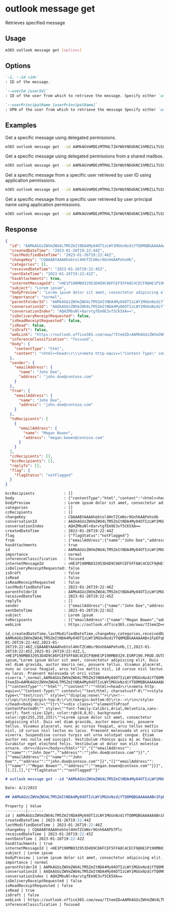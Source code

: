 
# outlook message get

Retrieves specified message

## Usage

```sh
m365 outlook message get [options]
```

## Options

```md definition-list
`-i, --id <id>`
: ID of the message.

`--userId [userId]`
: ID of the user from which to retrieve the message. Specify either `userId` or `userPrincipalName`, but not both. This option is required when using application permissions.

`--userPrincipalName [userPrincipalName]`
: UPN of the user from which to retrieve the message Specify either `userId` or `userPrincipalName`, but not both. This option is required when using application permissions.
```

<Global />

## Examples

Get a specific message using delegated permissions.

```sh
m365 outlook message get --id AAMkAGVmMDEzMTM4LTZmYWUtNDdkNC1hMDZiLTU1OGY5OTZhYmY4OABGAAAAAAAiQ8W967B7TKBjgx9rVEURBwAiIsqMbYjsT5e-T7KzowPTAAAAAAEMAAAiIsqMbYjsT5e-T7KzowPTAALvuv07AAA=
```

Get a specific message using delegated permissions from a shared mailbox.

```sh
m365 outlook message get --id AAMkAGVmMDEzMTM4LTZmYWUtNDdkNC1hMDZiLTU1OGY5OTZhYmY4OABGAAAAAAAiQ8W967B7TKBjgx9rVEURBwAiIsqMbYjsT5e-T7KzowPTAAAAAAEMAAAiIsqMbYjsT5e-T7KzowPTAALvuv07AAA= --userPrincipalName sharedmailbox@tenant.com
```

Get a specific message from a specific user retrieved by user ID using application permissions.

```sh
m365 outlook message get --id AAMkAGVmMDEzMTM4LTZmYWUtNDdkNC1hMDZiLTU1OGY5OTZhYmY4OABGAAAAAAAiQ8W967B7TKBjgx9rVEURBwAiIsqMbYjsT5e-T7KzowPTAAAAAAEMAAAiIsqMbYjsT5e-T7KzowPTAALvuv07AAA= --userId 6799fd1a-723b-4eb7-8e52-41ae530274ca
```

Get a specific message from a specific user retrieved by user principal name using application permissions.

```sh
m365 outlook message get --id AAMkAGVmMDEzMTM4LTZmYWUtNDdkNC1hMDZiLTU1OGY5OTZhYmY4OABGAAAAAAAiQ8W967B7TKBjgx9rVEURBwAiIsqMbYjsT5e-T7KzowPTAAAAAAEMAAAiIsqMbYjsT5e-T7KzowPTAALvuv07AAA= --userPrincipalName user@tenant.com
```

## Response

<Tabs>
  <TabItem value="JSON">

  ```json
  {
    "id": "AAMkAGUzZWVmZWU4LTM5ZmItNDA4My04OTIzLWY1MGUxNzdiYTQ0MQBGAAAAAABn1FpEFqPeR7YAnkzP_VgXBwAhebtol4HnTZCmNsr9Gnh6AAAAAAEMAAAhebtol4HnTZCmNsr9Gnh6AAPfHbtVAAA=",
    "createdDateTime": "2023-01-26T19:22:44Z",
    "lastModifiedDateTime": "2023-01-26T19:22:46Z",
    "changeKey": "CQAAABYAAAAhebtol4HnTZCmNsr9Gnh6AAPehsHb",
    "categories": [],
    "receivedDateTime": "2023-01-26T19:22:45Z",
    "sentDateTime": "2023-01-26T19:22:42Z",
    "hasAttachments": true,
    "internetMessageId": "<HE1P190MB032953D4D9C86FCEF5FFA8C4CECF9@HE1P190MB0329.EURP190.PROD.OUTLOOK.COM>",
    "subject": "Lorem ipsum",
    "bodyPreview": "Lorem ipsum dolor sit amet, consectetur adipiscing elit. Duis vel diam gravida, auctor mauris nec, posuere tellus. Vivamus placerat, nunc ac cursus feugiat, arcu tellus mattis nisl, id cursus nisl lectus eu lacus. Praesent malesuada ut orci vitae viverra.",
    "importance": "normal",
    "parentFolderId": "AAMkAGUzZWVmZWU4LTM5ZmItNDA4My04OTIzLWY1MGUxNzdiYTQ0MQAuAAAAAABn1FpEFqPeR7YAnkzP_VgXAQAhebtol4HnTZCmNsr9Gnh6AAAAAAEMAAA=",
    "conversationId": "AAQkAGUzZWVmZWU4LTM5ZmItNDA4My04OTIzLWY1MGUxNzdiYTQ0MQAQAJfvGq77YHxJvRN73_QiuVw=",
    "conversationIndex": "AQHZMbuNl+8arvtgfEm9E3vf5CK5XA==",
    "isDeliveryReceiptRequested": false,
    "isReadReceiptRequested": false,
    "isRead": false,
    "isDraft": false,
    "webLink": "https://outlook.office365.com/owa/?ItemID=AAMkAGUzZWVmZWU4LTM5ZmItNDA4My04OTIzLWY1MGUxNzdiYTQ0MQBGAAAAAABn1FpEFqPeR7YAnkzP%2BVgXBwAhebtol4HnTZCmNsr9Gnh6AAAAAAEMAAAhebtol4HnTZCmNsr9Gnh6AAPfHbtVAAA%3D&exvsurl=1&viewmodel=ReadMessageItem",
    "inferenceClassification": "focused",
    "body": {
      "contentType": "html",
      "content": "<html><head>\r\\\n<meta http-equiv=\"Content-Type\" content=\"text/html; charset=utf-8\"><style type=\"text/css\" style=\"display:none\">\r\\\n<!--\r\\\np\r\\\n\t{margin-top:0;\r\\\n\tmargin-bottom:0}\r\\\n-->\r\\\n</style></head><body dir=\"ltr\"><div class=\"elementToProof ContentPasted0\" style=\"font-family:Calibri,Arial,Helvetica,sans-serif; font-size:12pt; color:rgb(0,0,0); background-color:rgb(255,255,255)\">Lorem ipsum dolor sit amet, consectetur adipiscing elit. Duis vel diam gravida, auctor mauris nec, posuere tellus. Vivamus placerat, nunc ac cursus feugiat, arcu tellus mattis nisl, id cursus nisl lectus eu lacus. Praesent malesuada ut orci vitae viverra. Suspendisse cursus turpis vel urna volutpat congue. Etiam auctor nec nulla sed suscipit. Vestibulum rhoncus quis mi ac faucibus. Curabitur eget eleifend felis. Vestibulum ut dolor non elit molestie ornare. <br></div></body></html>"
    },
    "sender": {
      "emailAddress": {
        "name": "John Doe",
        "address": "john.doe@contoso.com"
      }
    },
    "from": {
      "emailAddress": {
        "name": "John Doe",
        "address": "john.doe@contoso.com"
      }
    },
    "toRecipients": [
      {
        "emailAddress": {
          "name": "Megan Bowen",
          "address": "megan.bowen@contoso.com"
        }
      }
    ],
    "ccRecipients": [],
    "bccRecipients": [],
    "replyTo": [],
    "flag": {
      "flagStatus": "notFlagged"
    }
  }
  ```

  </TabItem>
  <TabItem value="Text">

  ```txt
  bccRecipients             : []
  body                      : {"contentType":"html","content":"<html><head>\r\n<meta http-equiv=\"Content-Type\" content=\"text/html; charset=utf-8\"><style type=\"text/css\" style=\"display:none\">\r\n<!--\r\np\r\n\t{margin-top:0;\r\n\tmargin-bottom:0}\r\n-->\r\n</style></head><body dir=\"ltr\"><div class=\"elementToProof ContentPasted0\" style=\"font-family:Calibri,Arial,Helvetica,sans-serif; font-size:12pt; color:rgb(0,0,0); background-color:rgb(255,255,255)\">Lorem ipsum dolor sit amet, consectetur adipiscing elit. Duis vel diam gravida, auctor mauris nec, posuere tellus. Vivamus placerat, nunc ac cursus feugiat, arcu tellus mattis nisl, id cursus nisl lectus eu lacus. Praesent malesuada ut orci vitae viverra. Suspendisse cursus turpis vel urna volutpat congue. Etiam auctor nec nulla sed suscipit. Vestibulum rhoncus quis mi ac faucibus. Curabitur eget eleifend felis. Vestibulum ut dolor non elit molestie ornare. <br></div></body></html>"}
  bodyPreview               : Lorem ipsum dolor sit amet, consectetur adipiscing elit. Duis vel diam gravida, auctor mauris nec, posuere tellus. Vivamus placerat, nunc ac cursus feugiat, arcu tellus mattis nisl, id cursus nisl lectus eu lacus. Praesent malesuada ut orci vitae viverra.
  categories                : []
  ccRecipients              : []
  changeKey                 : CQAAABYAAAAhebtol4HnTZCmNsr9Gnh6AAPehsHb
  conversationId            : AAQkAGUzZWVmZWU4LTM5ZmItNDA4My04OTIzLWY1MGUxNzdiYTQ0MQAQAJfvGq77YHxJvRN73_QiuVw=
  conversationIndex         : AQHZMbuNl+8arvtgfEm9E3vf5CK5XA==
  createdDateTime           : 2023-01-26T19:22:44Z
  flag                      : {"flagStatus":"notFlagged"}
  from                      : {"emailAddress":{"name":"John Doe","address":"john.doe@contoso.com"}}
  hasAttachments            : true
  id                        : AAMkAGUzZWVmZWU4LTM5ZmItNDA4My04OTIzLWY1MGUxNzdiYTQ0MQBGAAAAAABn1FpEFqPeR7YAnkzP_VgXBwAhebtol4HnTZCmNsr9Gnh6AAAAAAEMAAAhebtol4HnTZCmNsr9Gnh6AAPfHbtVAAA=
  importance                : normal
  inferenceClassification   : focused
  internetMessageId         : <HE1P190MB032953D4D9C86FCEF5FFA8C4CECF9@HE1P190MB0329.EURP190.PROD.OUTLOOK.COM>
  isDeliveryReceiptRequested: false
  isDraft                   : false
  isRead                    : false
  isReadReceiptRequested    : false
  lastModifiedDateTime      : 2023-01-26T19:22:46Z
  parentFolderId            : AAMkAGUzZWVmZWU4LTM5ZmItNDA4My04OTIzLWY1MGUxNzdiYTQ0MQAuAAAAAABn1FpEFqPeR7YAnkzP_VgXAQAhebtol4HnTZCmNsr9Gnh6AAAAAAEMAAA=
  receivedDateTime          : 2023-01-26T19:22:45Z
  replyTo                   : []
  sender                    : {"emailAddress":{"name":"John Doe","address":"john.doe@contoso.com"}}
  sentDateTime              : 2023-01-26T19:22:42Z
  subject                   : Lorem ipsum
  toRecipients              : [{"emailAddress":{"name":"Megan Bowen","address":"megan.bowen@contoso.com"}}]
  webLink                   : https://outlook.office365.com/owa/?ItemID=AAMkAGUzZWVmZWU4LTM5ZmItNDA4My04OTIzLWY1MGUxNzdiYTQ0MQBGAAAAAABn1FpEFqPeR7YAnkzP%2BVgXBwAhebtol4HnTZCmNsr9Gnh6AAAAAAEMAAAhebtol4HnTZCmNsr9Gnh6AAPfHbtVAAA%3D&exvsurl=1&viewmodel=ReadMessageItem
  ```

  </TabItem>
  <TabItem value="CSV">

  ```csv
  id,createdDateTime,lastModifiedDateTime,changeKey,categories,receivedDateTime,sentDateTime,hasAttachments,internetMessageId,subject,bodyPreview,importance,parentFolderId,conversationId,conversationIndex,isDeliveryReceiptRequested,isReadReceiptRequested,isRead,isDraft,webLink,inferenceClassification,body,sender,from,toRecipients,ccRecipients,bccRecipients,replyTo,flag
  AAMkAGUzZWVmZWU4LTM5ZmItNDA4My04OTIzLWY1MGUxNzdiYTQ0MQBGAAAAAABn1FpEFqPeR7YAnkzP_VgXBwAhebtol4HnTZCmNsr9Gnh6AAAAAAEMAAAhebtol4HnTZCmNsr9Gnh6AAPfHbtVAAA=,2023-01-26T19:22:44Z,2023-01-26T19:22:46Z,CQAAABYAAAAhebtol4HnTZCmNsr9Gnh6AAPehsHb,[],2023-01-26T19:22:45Z,2023-01-26T19:22:42Z,1,<HE1P190MB032953D4D9C86FCEF5FFA8C4CECF9@HE1P190MB0329.EURP190.PROD.OUTLOOK.COM>,Lorem ipsum,"Lorem ipsum dolor sit amet, consectetur adipiscing elit. Duis vel diam gravida, auctor mauris nec, posuere tellus. Vivamus placerat, nunc ac cursus feugiat, arcu tellus mattis nisl, id cursus nisl lectus eu lacus. Praesent malesuada ut orci vitae viverra.",normal,AAMkAGUzZWVmZWU4LTM5ZmItNDA4My04OTIzLWY1MGUxNzdiYTQ0MQAuAAAAAABn1FpEFqPeR7YAnkzP_VgXAQAhebtol4HnTZCmNsr9Gnh6AAAAAAEMAAA=,AAQkAGUzZWVmZWU4LTM5ZmItNDA4My04OTIzLWY1MGUxNzdiYTQ0MQAQAJfvGq77YHxJvRN73_QiuVw=,AQHZMbuNl+8arvtgfEm9E3vf5CK5XA==,,,,,https://outlook.office365.com/owa/?ItemID=AAMkAGUzZWVmZWU4LTM5ZmItNDA4My04OTIzLWY1MGUxNzdiYTQ0MQBGAAAAAABn1FpEFqPeR7YAnkzP%2BVgXBwAhebtol4HnTZCmNsr9Gnh6AAAAAAEMAAAhebtol4HnTZCmNsr9Gnh6AAPfHbtVAAA%3D&exvsurl=1&viewmodel=ReadMessageItem,focused,"{""contentType"":""html"",""content"":""<html><head>\r\n<meta http-equiv=\""Content-Type\"" content=\""text/html; charset=utf-8\""><style type=\""text/css\"" style=\""display:none\"">\r\n<!--\r\np\r\n\t{margin-top:0;\r\n\tmargin-bottom:0}\r\n-->\r\n</style></head><body dir=\""ltr\""><div class=\""elementToProof ContentPasted0\"" style=\""font-family:Calibri,Arial,Helvetica,sans-serif; font-size:12pt; color:rgb(0,0,0); background-color:rgb(255,255,255)\"">Lorem ipsum dolor sit amet, consectetur adipiscing elit. Duis vel diam gravida, auctor mauris nec, posuere tellus. Vivamus placerat, nunc ac cursus feugiat, arcu tellus mattis nisl, id cursus nisl lectus eu lacus. Praesent malesuada ut orci vitae viverra. Suspendisse cursus turpis vel urna volutpat congue. Etiam auctor nec nulla sed suscipit. Vestibulum rhoncus quis mi ac faucibus. Curabitur eget eleifend felis. Vestibulum ut dolor non elit molestie ornare. <br></div></body></html>""}","{""emailAddress"":{""name"":""John Doe"",""address"":""john.doe@contoso.com""}}","{""emailAddress"":{""name"":""John Doe"",""address"":""john.doe@contoso.com""}}","[{""emailAddress"":{""name"":""Megan Bowen"",""address"":""megan.bowen@contoso.com""}}]",[],[],[],"{""flagStatus"":""notFlagged""}"
  ```

  </TabItem>
  <TabItem value="Markdown">

  ```md
  # outlook message get --id "AAMkAGUzZWVmZWU4LTM5ZmItNDA4My04OTIzLWY1MGUxNzdiYTQ0MQBGAAAAAABn1FpEFqPeR7YAnkzP_VgXBwAhebtol4HnTZCmNsr9Gnh6AAAAAAEMAAAhebtol4HnTZCmNsr9Gnh6AAPfHbtVAAA="

  Date: 4/2/2023

  ## AAMkAGUzZWVmZWU4LTM5ZmItNDA4My04OTIzLWY1MGUxNzdiYTQ0MQBGAAAAAABn1FpEFqPeR7YAnkzP_VgXBwAhebtol4HnTZCmNsr9Gnh6AAAAAAEMAAAhebtol4HnTZCmNsr9Gnh6AAPfHbtVAAA=

  Property | Value
  ---------|-------
  id | AAMkAGUzZWVmZWU4LTM5ZmItNDA4My04OTIzLWY1MGUxNzdiYTQ0MQBGAAAAAABn1FpEFqPeR7YAnkzP_VgXBwAhebtol4HnTZCmNsr9Gnh6AAAAAAEMAAAhebtol4HnTZCmNsr9Gnh6AAPfHbtVAAA=
  createdDateTime | 2023-01-26T19:22:44Z
  lastModifiedDateTime | 2023-01-26T19:22:46Z
  changeKey | CQAAABYAAAAhebtol4HnTZCmNsr9Gnh6AAPk7Plc
  receivedDateTime | 2023-01-26T19:22:45Z
  sentDateTime | 2023-01-26T19:22:42Z
  hasAttachments | true
  internetMessageId | <HE1P190MB032953D4D9C86FCEF5FFA8C4CECF9@HE1P190MB0329.EURP190.PROD.OUTLOOK.COM>
  subject | Lorem ipsum
  bodyPreview | Lorem ipsum dolor sit amet, consectetur adipiscing elit. Duis vel diam gravida, auctor mauris nec, posuere tellus. Vivamus placerat, nunc ac cursus feugiat, arcu tellus mattis nisl, id cursus nisl lectus eu lacus. Praesent malesuada ut orci vitae viverra.
  importance | normal
  parentFolderId | AAMkAGUzZWVmZWU4LTM5ZmItNDA4My04OTIzLWY1MGUxNzdiYTQ0MQAuAAAAAABn1FpEFqPeR7YAnkzP\_VgXAQAhebtol4HnTZCmNsr9Gnh6AAAAAAEMAAA=
  conversationId | AAQkAGUzZWVmZWU4LTM5ZmItNDA4My04OTIzLWY1MGUxNzdiYTQ0MQAQAJfvGq77YHxJvRN73\_QiuVw=
  conversationIndex | AQHZMbuNl+8arvtgfEm9E3vf5CK5XA==
  isDeliveryReceiptRequested | false
  isReadReceiptRequested | false
  isRead | true
  isDraft | false
  webLink | https://outlook.office365.com/owa/?ItemID=AAMkAGUzZWVmZWU4LTM5ZmItNDA4My04OTIzLWY1MGUxNzdiYTQ0MQBGAAAAAABn1FpEFqPeR7YAnkzP%2BVgXBwAhebtol4HnTZCmNsr9Gnh6AAAAAAEMAAAhebtol4HnTZCmNsr9Gnh6AAPfHbtVAAA%3D&exvsurl=1&viewmodel=ReadMessageItem
  inferenceClassification | focused
  ```

  </TabItem>
</Tabs>

